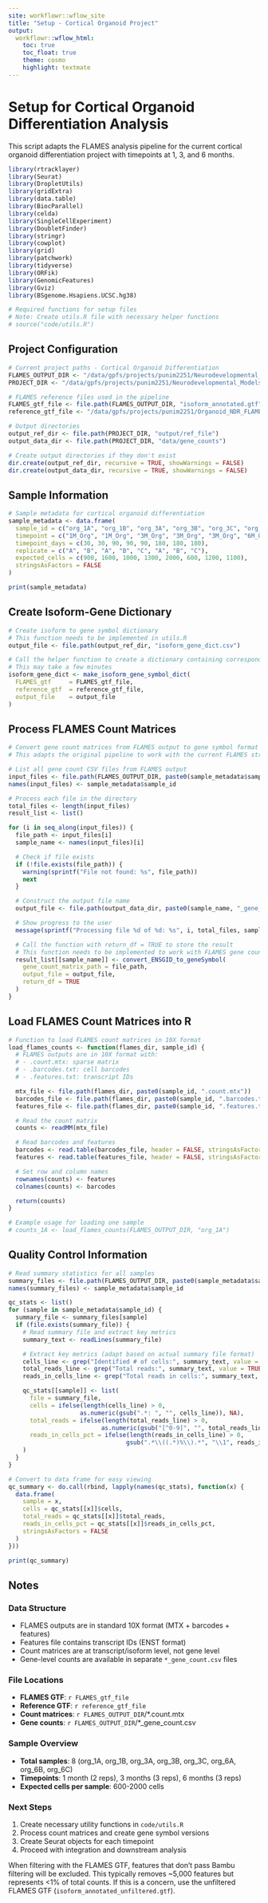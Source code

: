 ```yaml
---
site: workflowr::wflow_site
title: "Setup - Cortical Organoid Project"
output:
  workflowr::wflow_html:
    toc: true
    toc_float: true
    theme: cosmo
    highlight: textmate
---
```


# Setup for Cortical Organoid Differentiation Analysis

This script adapts the FLAMES analysis pipeline for the current cortical organoid differentiation project with timepoints at 1, 3, and 6 months.

```r
library(rtracklayer)
library(Seurat)
library(DropletUtils)
library(gridExtra)
library(data.table)
library(BiocParallel)
library(celda)
library(SingleCellExperiment)
library(DoubletFinder)
library(stringr)
library(cowplot)
library(grid)
library(patchwork)
library(tidyverse)
library(ORFik)
library(GenomicFeatures)
library(Gviz)
library(BSgenome.Hsapiens.UCSC.hg38)
```

```r
# Required functions for setup files
# Note: Create utils.R file with necessary helper functions
# source("code/utils.R")
```

## Project Configuration

```r
# Current project paths - Cortical Organoid Differentiation
FLAMES_OUTPUT_DIR <- "/data/gpfs/projects/punim2251/Neurodevelopmental_Models/Cortical_Org_Diff/flame_outs_standard_ref"
PROJECT_DIR <- "/data/gpfs/projects/punim2251/Neurodevelopmental_Models_analysis/previous_project_analysis_scripts"

# FLAMES reference files used in the pipeline
FLAMES_gtf_file <- file.path(FLAMES_OUTPUT_DIR, "isoform_annotated.gtf")
reference_gtf_file <- "/data/gpfs/projects/punim2251/Organoid_NDR_FLAMES_ref/modified_gencode_v47_primary_annotation.gtf"

# Output directories
output_ref_dir <- file.path(PROJECT_DIR, "output/ref_file")
output_data_dir <- file.path(PROJECT_DIR, "data/gene_counts")

# Create output directories if they don't exist
dir.create(output_ref_dir, recursive = TRUE, showWarnings = FALSE)
dir.create(output_data_dir, recursive = TRUE, showWarnings = FALSE)
```

## Sample Information

```r
# Sample metadata for cortical organoid differentiation
sample_metadata <- data.frame(
  sample_id = c("org_1A", "org_1B", "org_3A", "org_3B", "org_3C", "org_6A", "org_6B", "org_6C"),
  timepoint = c("1M_Org", "1M_Org", "3M_Org", "3M_Org", "3M_Org", "6M_Org", "6M_Org", "6M_Org"),
  timepoint_days = c(30, 30, 90, 90, 90, 180, 180, 180),
  replicate = c("A", "B", "A", "B", "C", "A", "B", "C"),
  expected_cells = c(900, 1600, 1000, 1300, 2000, 600, 1200, 1100),
  stringsAsFactors = FALSE
)

print(sample_metadata)
```

## Create Isoform-Gene Dictionary

```r
# Create isoform to gene symbol dictionary
# This function needs to be implemented in utils.R
output_file <- file.path(output_ref_dir, "isoform_gene_dict.csv")

# Call the helper function to create a dictionary containing corresponding gene information for each isoform
# This may take a few minutes
isoform_gene_dict <- make_isoform_gene_symbol_dict(
  FLAMES_gtf     = FLAMES_gtf_file,
  reference_gtf  = reference_gtf_file,
  output_file    = output_file
)
```

## Process FLAMES Count Matrices

```r
# Convert gene count matrices from FLAMES output to gene symbol format
# This adapts the original pipeline to work with the current FLAMES structure

# List all gene count CSV files from FLAMES output
input_files <- file.path(FLAMES_OUTPUT_DIR, paste0(sample_metadata$sample_id, "_gene_count.csv"))
names(input_files) <- sample_metadata$sample_id

# Process each file in the directory
total_files <- length(input_files)
result_list <- list()

for (i in seq_along(input_files)) {
  file_path <- input_files[i]
  sample_name <- names(input_files)[i]

  # Check if file exists
  if (!file.exists(file_path)) {
    warning(sprintf("File not found: %s", file_path))
    next
  }

  # Construct the output file name
  output_file <- file.path(output_data_dir, paste0(sample_name, "_gene_count_symbol.csv"))

  # Show progress to the user
  message(sprintf("Processing file %d of %d: %s", i, total_files, sample_name))

  # Call the function with return_df = TRUE to store the result
  # This function needs to be implemented to work with FLAMES gene count format
  result_list[[sample_name]] <- convert_ENSGID_to_geneSymbol(
    gene_count_matrix_path = file_path,
    output_file = output_file,
    return_df = TRUE
  )
}
```

## Load FLAMES Count Matrices into R

```r
# Function to load FLAMES count matrices in 10X format
load_flames_counts <- function(flames_dir, sample_id) {
  # FLAMES outputs are in 10X format with:
  # - .count.mtx: sparse matrix
  # - .barcodes.txt: cell barcodes
  # - .features.txt: transcript IDs

  mtx_file <- file.path(flames_dir, paste0(sample_id, ".count.mtx"))
  barcodes_file <- file.path(flames_dir, paste0(sample_id, ".barcodes.txt"))
  features_file <- file.path(flames_dir, paste0(sample_id, ".features.txt"))

  # Read the count matrix
  counts <- readMM(mtx_file)

  # Read barcodes and features
  barcodes <- read.table(barcodes_file, header = FALSE, stringsAsFactors = FALSE)$V1
  features <- read.table(features_file, header = FALSE, stringsAsFactors = FALSE)$V1

  # Set row and column names
  rownames(counts) <- features
  colnames(counts) <- barcodes

  return(counts)
}

# Example usage for loading one sample
# counts_1A <- load_flames_counts(FLAMES_OUTPUT_DIR, "org_1A")
```

## Quality Control Information

```r
# Read summary statistics for all samples
summary_files <- file.path(FLAMES_OUTPUT_DIR, paste0(sample_metadata$sample_id, "_summary.txt"))
names(summary_files) <- sample_metadata$sample_id

qc_stats <- list()
for (sample in sample_metadata$sample_id) {
  summary_file <- summary_files[sample]
  if (file.exists(summary_file)) {
    # Read summary file and extract key metrics
    summary_text <- readLines(summary_file)

    # Extract key metrics (adapt based on actual summary file format)
    cells_line <- grep("Identified # of cells:", summary_text, value = TRUE)
    total_reads_line <- grep("Total reads:", summary_text, value = TRUE)
    reads_in_cells_line <- grep("Total reads in cells:", summary_text, value = TRUE)

    qc_stats[[sample]] <- list(
      file = summary_file,
      cells = ifelse(length(cells_line) > 0,
                    as.numeric(gsub(".*: ", "", cells_line)), NA),
      total_reads = ifelse(length(total_reads_line) > 0,
                          as.numeric(gsub("[^0-9]", "", total_reads_line)), NA),
      reads_in_cells_pct = ifelse(length(reads_in_cells_line) > 0,
                                 gsub(".*\\((.*)%\\).*", "\\1", reads_in_cells_line), NA)
    )
  }
}

# Convert to data frame for easy viewing
qc_summary <- do.call(rbind, lapply(names(qc_stats), function(x) {
  data.frame(
    sample = x,
    cells = qc_stats[[x]]$cells,
    total_reads = qc_stats[[x]]$total_reads,
    reads_in_cells_pct = qc_stats[[x]]$reads_in_cells_pct,
    stringsAsFactors = FALSE
  )
}))

print(qc_summary)
```

## Notes

### Data Structure
- FLAMES outputs are in standard 10X format (MTX + barcodes + features)
- Features file contains transcript IDs (ENST format)
- Count matrices are at transcript/isoform level, not gene level
- Gene-level counts are available in separate `*_gene_count.csv` files

### File Locations
- **FLAMES GTF**: `r FLAMES_gtf_file`
- **Reference GTF**: `r reference_gtf_file`
- **Count matrices**: `r FLAMES_OUTPUT_DIR`/*.count.mtx
- **Gene counts**: `r FLAMES_OUTPUT_DIR`/*_gene_count.csv

### Sample Overview
- **Total samples**: 8 (org_1A, org_1B, org_3A, org_3B, org_3C, org_6A, org_6B, org_6C)
- **Timepoints**: 1 month (2 reps), 3 months (3 reps), 6 months (3 reps)
- **Expected cells per sample**: 600-2000 cells

### Next Steps
1. Create necessary utility functions in `code/utils.R`
2. Process count matrices and create gene symbol versions
3. Create Seurat objects for each timepoint
4. Proceed with integration and downstream analysis

When filtering with the FLAMES GTF, features that don't pass Bambu filtering will be excluded. This typically removes ~5,000 features but represents <1% of total counts. If this is a concern, use the unfiltered FLAMES GTF (`isoform_annotated_unfiltered.gtf`).